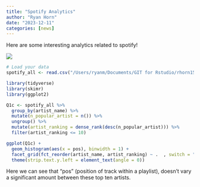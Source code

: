 ```yaml
---
title: "Spotify Analytics"
author: "Ryan Horn"
date: "2023-12-11"
categories: [news]
---
```


Here are some interesting analytics related to spotify!

![](Spotify Image.jpeg)
```r
# Load your data
spotify_all <- read.csv("/Users/ryanm/Documents/GIT for Rstudio/rhorn15.github.io/posts/Spotify/spotify_all.csv")
```

```r
library(tidyverse)
library(skimr)
library(ggplot2)

Q1c <- spotify_all %>%
  group_by(artist_name) %>%
  mutate(n_popular_artist = n()) %>%
  ungroup() %>%
  mutate(artist_ranking = dense_rank(desc(n_popular_artist))) %>%
  filter(artist_ranking <= 10)

```

```r
ggplot(Q1c) +
  geom_histogram(aes(x = pos), binwidth = 1) + 
  facet_grid(fct_reorder(artist_name, artist_ranking) ~ .  , switch = "y") +
  theme(strip.text.y.left = element_text(angle = 0))

```
Here we can see that "pos" (position of track within a playlist), doesn't vary a significant amount between these top ten artists.


